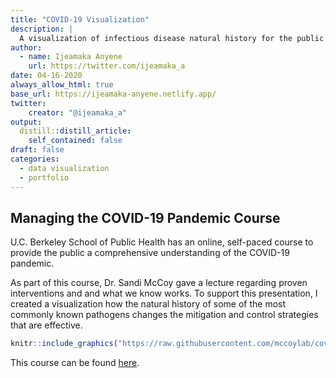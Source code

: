 ```yaml
---
title: "COVID-19 Visualization"
description: |
  A visualization of infectious disease natural history for the public
author:
  - name: Ijeamaka Anyene
    url: https://twitter.com/ijeamaka_a
date: 04-16-2020
always_allow_html: true
base_url: https://ijeamaka-anyene.netlify.app/
twitter:
    creator: "@ijeamaka_a"
output:
  distill::distill_article:
    self_contained: false
draft: false
categories:
  - data visualization
  - portfolio
---
```



## Managing the COVID-19 Pandemic Course
U.C. Berkeley School of Public Health has an online, self-paced course to provide the public a comprehensive understanding of the COVID-19 pandemic.  

As part of this course, Dr. Sandi McCoy gave a lecture regarding proven interventions and and what we know works. To support this presentation, I created a visualization how the natural history of some of the most commonly known pathogens changes the mitigation and control strategies that are effective.

```r
knitr::include_graphics("https://raw.githubusercontent.com/mccoylab/covid_naturalhist_dataviz_2020/master/natural_history_infographic_v2.png")
```

This course can be found [here](https://berkeleyphw.catalog.instructure.com/courses/managing-the-covid-19-pandemic). 
